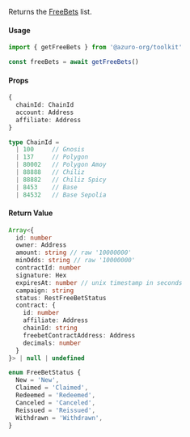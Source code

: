 Returns the [FreeBets](/contracts/free-bet) list.

#### Usage

```ts
import { getFreeBets } from '@azuro-org/toolkit'

const freeBets = await getFreeBets()
```

#### Props

```ts
{
  chainId: ChainId
  account: Address
  affiliate: Address
}
```

```ts
type ChainId = 
  | 100     // Gnosis
  | 137     // Polygon
  | 80002   // Polygon Amoy
  | 88888   // Chiliz
  | 88882   // Chiliz Spicy
  | 8453    // Base
  | 84532   // Base Sepolia
```

#### Return Value

```ts
Array<{
  id: number
  owner: Address
  amount: string // raw '10000000'
  minOdds: string // raw '10000000'
  contractId: number
  signature: Hex
  expiresAt: number // unix timestamp in seconds
  campaign: string
  status: RestFreeBetStatus
  contract: {
    id: number
    affiliate: Address
    chainId: string
    freebetContractAddress: Address
    decimals: number
  }
}> | null | undefined
```

```ts
enum FreeBetStatus {
  New = 'New',
  Claimed = 'Claimed',
  Redeemed = 'Redeemed',
  Canceled = 'Canceled',
  Reissued = 'Reissued',
  Withdrawn = 'Withdrawn',
}
```

